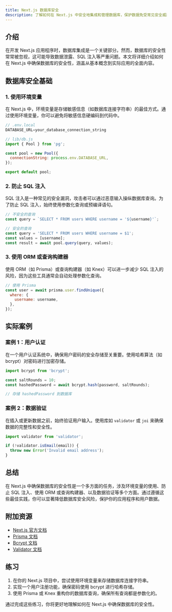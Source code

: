 ```yaml
---
title: Next.js 数据库安全
description: 了解如何在 Next.js 中安全地集成和管理数据库，保护数据免受常见安全威胁。
---
```


## 介绍

在开发 Next.js 应用程序时，数据库集成是一个关键部分。然而，数据库的安全性常常被忽视，这可能导致数据泄露、SQL 注入等严重问题。本文将详细介绍如何在 Next.js 中确保数据库的安全性，涵盖从基本概念到实际应用的全面内容。

## 数据库安全基础

### 1. 使用环境变量

在 Next.js 中，环境变量是存储敏感信息（如数据库连接字符串）的最佳方式。通过使用环境变量，你可以避免将敏感信息硬编码到代码中。

```javascript
// .env.local
DATABASE_URL=your_database_connection_string
```

```javascript
// lib/db.js
import { Pool } from 'pg';

const pool = new Pool({
  connectionString: process.env.DATABASE_URL,
});

export default pool;
```

### 2. 防止 SQL 注入

SQL 注入是一种常见的安全漏洞，攻击者可以通过恶意输入操纵数据库查询。为了防止 SQL 注入，始终使用参数化查询或预编译语句。

```javascript
// 不安全的查询
const query = `SELECT * FROM users WHERE username = '${username}'`;

// 安全的查询
const query = 'SELECT * FROM users WHERE username = $1';
const values = [username];
const result = await pool.query(query, values);
```

### 3. 使用 ORM 或查询构建器

使用 ORM（如 Prisma）或查询构建器（如 Knex）可以进一步减少 SQL 注入的风险，因为这些工具通常会自动处理参数化查询。

```javascript
// 使用 Prisma
const user = await prisma.user.findUnique({
  where: {
    username: username,
  },
});
```

## 实际案例

### 案例 1：用户认证

在一个用户认证系统中，确保用户密码的安全存储至关重要。使用哈希算法（如 bcrypt）对密码进行加密存储。

```javascript
import bcrypt from 'bcrypt';

const saltRounds = 10;
const hashedPassword = await bcrypt.hash(password, saltRounds);

// 存储 hashedPassword 到数据库
```

### 案例 2：数据验证

在插入或更新数据之前，始终验证用户输入。使用库如 `validator` 或 `joi` 来确保数据的完整性和安全性。

```javascript
import validator from 'validator';

if (!validator.isEmail(email)) {
  throw new Error('Invalid email address');
}
```

## 总结

在 Next.js 中确保数据库的安全性是一个多方面的任务，涉及环境变量的使用、防止 SQL 注入、使用 ORM 或查询构建器、以及数据验证等多个方面。通过遵循这些最佳实践，你可以显著降低数据库安全风险，保护你的应用程序和用户数据。

## 附加资源

- [Next.js 官方文档](https://nextjs.org/docs)
- [Prisma 文档](https://www.prisma.io/docs)
- [Bcrypt 文档](https://www.npmjs.com/package/bcrypt)
- [Validator 文档](https://www.npmjs.com/package/validator)

## 练习

1. 在你的 Next.js 项目中，尝试使用环境变量来存储数据库连接字符串。
2. 实现一个用户注册功能，确保密码使用 bcrypt 进行哈希存储。
3. 使用 Prisma 或 Knex 重构你的数据库查询，确保所有查询都是参数化的。

通过完成这些练习，你将更好地理解如何在 Next.js 中确保数据库的安全性。